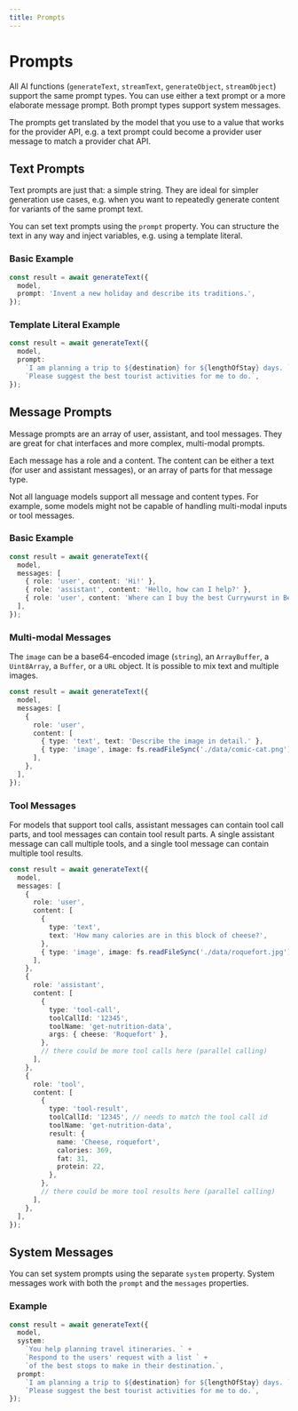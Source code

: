 ```yaml
---
title: Prompts
---
```



# Prompts

All AI functions (`generateText`, `streamText`, `generateObject`, `streamObject`) support the same prompt types.
You can use either a text prompt or a more elaborate message prompt.
Both prompt types support system messages.

The prompts get translated by the model that you use to a value that works for the provider API,
e.g. a text prompt could become a provider user message to match a provider chat API.

## Text Prompts

Text prompts are just that: a simple string.
They are ideal for simpler generation use cases,
e.g. when you want to repeatedly generate content for variants of the same prompt text.

You can set text prompts using the `prompt` property.
You can structure the text in any way and inject variables, e.g. using a template literal.

### Basic Example

```ts {3}
const result = await generateText({
  model,
  prompt: 'Invent a new holiday and describe its traditions.',
});
```

### Template Literal Example

```ts {3-5}
const result = await generateText({
  model,
  prompt:
    `I am planning a trip to ${destination} for ${lengthOfStay} days. ` +
    `Please suggest the best tourist activities for me to do.`,
});
```

## Message Prompts

Message prompts are an array of user, assistant, and tool messages.
They are great for chat interfaces and more complex, multi-modal prompts.

Each message has a role and a content. The content can be either a text
(for user and assistant messages), or an array of parts for that message type.

<Callout type="info">
  Not all language models support all message and content types. For example,
  some models might not be capable of handling multi-modal inputs or tool
  messages.
</Callout>

### Basic Example

```ts {3-7}
const result = await generateText({
  model,
  messages: [
    { role: 'user', content: 'Hi!' },
    { role: 'assistant', content: 'Hello, how can I help?' },
    { role: 'user', content: 'Where can I buy the best Currywurst in Berlin?' },
  ],
});
```

### Multi-modal Messages

The `image` can be a base64-encoded image (`string`), an `ArrayBuffer`, a `Uint8Array`,
a `Buffer`, or a `URL` object. It is possible to mix text and multiple images.

```ts {3-11}
const result = await generateText({
  model,
  messages: [
    {
      role: 'user',
      content: [
        { type: 'text', text: 'Describe the image in detail.' },
        { type: 'image', image: fs.readFileSync('./data/comic-cat.png') },
      ],
    },
  ],
});
```

### Tool Messages

For models that support tool calls, assistant messages can contain tool call parts, and tool messages can contain tool result parts.
A single assistant message can call multiple tools, and a single tool message can contain multiple tool results.

```ts {3-43}
const result = await generateText({
  model,
  messages: [
    {
      role: 'user',
      content: [
        {
          type: 'text',
          text: 'How many calories are in this block of cheese?',
        },
        { type: 'image', image: fs.readFileSync('./data/roquefort.jpg') },
      ],
    },
    {
      role: 'assistant',
      content: [
        {
          type: 'tool-call',
          toolCallId: '12345',
          toolName: 'get-nutrition-data',
          args: { cheese: 'Roquefort' },
        },
        // there could be more tool calls here (parallel calling)
      ],
    },
    {
      role: 'tool',
      content: [
        {
          type: 'tool-result',
          toolCallId: '12345', // needs to match the tool call id
          toolName: 'get-nutrition-data',
          result: {
            name: 'Cheese, roquefort',
            calories: 369,
            fat: 31,
            protein: 22,
          },
        },
        // there could be more tool results here (parallel calling)
      ],
    },
  ],
});
```

## System Messages

You can set system prompts using the separate `system` property.
System messages work with both the `prompt` and the `messages` properties.

### Example

```ts {3-6}
const result = await generateText({
  model,
  system:
    `You help planning travel itineraries. ` +
    `Respond to the users' request with a list ` +
    `of the best stops to make in their destination.`,
  prompt:
    `I am planning a trip to ${destination} for ${lengthOfStay} days. ` +
    `Please suggest the best tourist activities for me to do.`,
});
```

